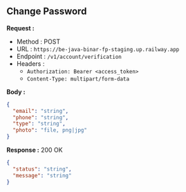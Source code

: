 
## Change Password

**Request :**

- Method : <Badge method="POST">POST</Badge>
- URL : `https://be-java-binar-fp-staging.up.railway.app`
- Endpoint : `/v1/account/verification`
- Headers :
  - `Authorization: Bearer <access_token>`
  - `Content-Type: multipart/form-data`

**Body :**

```json
{
  "email": "string",
  "phone": "string",
  "type": "string",
  "photo": "file, png|jpg"
}
```

**Response :** <Badge outline variant="success">200 OK</Badge>

```json
{
  "status": "string",
  "message": "string"
}
```
